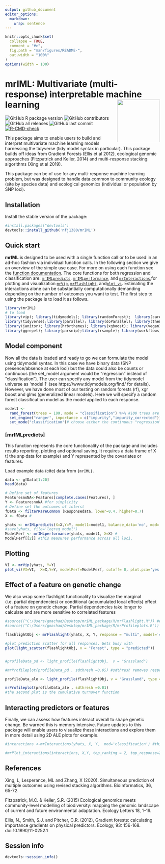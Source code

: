 ```yaml
---
output: github_document
editor_options: 
  markdown: 
    wrap: sentence
---
```


<!-- README.md is generated from README.Rmd. Please edit that file -->

```r
knitr::opts_chunk$set(
  collapse = TRUE,
  comment = "#>",
  fig.path = "man/figures/README-",
  out.width = "100%"
)
options(width = 100)
```

# mrIML: Multivariate (multi-response) interpretable machine learning <a href='https://nfj1380.github.io/mrIML/index.html'><img src="man/figures/logo.png" align="right" height="139"/></a>



<!-- badges: start -->
![GitHub R package version](https://img.shields.io/github/r-package/v/nfj1380/mrIML?logo=github&logoColor=%2300ff37&style=flat-square)
![GitHub contributors](https://img.shields.io/github/contributors/nfj1380/mrIML?style=flat-square)
![GitHub all releases](https://img.shields.io/github/downloads/nfj1380/mriml/total?style=flat-square)
![GitHub last commit](https://img.shields.io/github/last-commit/nfj1380/mrIML?style=flat-square)
[![R-CMD-check](https://github.com/nfj1380/mrIML/workflows/R-CMD-check/badge.svg)](https://github.com/nfj1380/mrIML/actions)
<!-- badges: end -->


This package aims to enable users to build and interpret multivariate machine learning models harnessing the tidyverse (tidy model syntax in particular). This package builds off ideas from Gradient Forests (Ellis et al 2012), ecological genomic approaches (Fitzpatrick and Keller, 2014) and multi-response stacking algorithms (Xing et al 2019).

This package can be of use for any multi-response machine learning problem, but was designed to handle data common to community ecology (site by species data) and ecological genomics (individual or population by SNP loci).

## Installation 

Install the stable version of the package:

```r
#install.packages("devtools")
devtools::install_github('nfj1380/mrIML')
```

## Quick start

**mrIML** is designed to be used with a single function call or to be used in an ad-hoc fashion via individual function calls. In the following section we give an overview of the simple use case. For more on using each function see the [function documentation](xx). The core functions for both regression and classification are: [`mrIMLpredicts`](xx),
[`mrIMLperformance`](xx), and 
[`mrInteractions`](xx),for plotting and visualization
[`mrVip`](xx), [`mrFlashlight`](xx), and[`plot_vi`](xx). Estimating the interactions
alone can be substantially computationally demanding depending on the number
of outcomes you want to test. The first step to using the package is to load it as follows.

```r
library(mrIML)
# to load
library(vip); library(tidymodels); library(randomForest);  library(caret); library(gbm);library(pdp);
library(tidyverse);library(parallel); library(doParallel); library(themis); library(viridis);
library(janitor); library(hrbrthemes); library(xgboost); library(vegan);library(flashlight);
library(ggrepel); library(parsnip);library(rsample); library(workflows)
```


## Model component
Now all the data is loaded and ready to go we can formulate the model using tidymodel syntax. In this case we have binary data (SNP presence/absence at each loci) but the data could also be counts or continuous (the set_model argument would be "regression" instead of "classification"). The user can specify any model from the tidymodel universe as 'model 1' (see https://www.tidymodels.org/find/ for details). However, we have done most of our testing on random forests (rf), xgr boost and glms (generalized linear models). Here we will specify a random forest classification model as the model applied to each response.


```r
model1 <- 
  rand_forest(trees = 100, mode = "classification") %>% #100 trees are set for brevity
  set_engine("ranger", importance = c("impurity","impurity_corrected")) %>%# select the engine/package that underlies the model
  set_mode("classification")# choose either the continuous "regression" or binary "classification" mode
```
 
### [mrIMLpredicts]

This function represents the core functionality of the package and
includes results reporting, plotting and optional saving.  It requires a
data frame of X t( the snp data for example) and Y represented by the covariates or features.

Load example data (cite) data from `{mrIML}`.

``` r
data <- gfData[1:20]
head(data)
```


``` r
# Define set of features
FeaturesnoNA<-Features[complete.cases(Features), ]
Y <- FeaturesnoNA #for simplicity
# Define set the outcomes of interst
fData <- filterRareCommon (Responsedata, lower=0.4, higher=0.7) 
X <- fData #

yhats <- mrIMLpredicts(X=X,Y=Y, model1=model1, balance_data='no', mod='classification', parallel = FALSE)
#save(yhats, file='logreg_model')
ModelPerf <- mrIMLperformance(yhats, model1, X=X) #
ModelPerf[[2]] #this measures performance across all loci.
```


## Plotting
```r
VI <- mrVip(yhats, Y=Y) 
plot_vi(VI=VI,  X=X,Y=Y, modelPerf=ModelPerf, cutoff= 0, plot.pca='yes') #the cutoff reduces the number of individual models printed in the second plot. 

```

## Effect of a feature on genetic change

We also wrap some flashlight functionality to visualize the marginal (i.e. partial dependencies) or conditional (accumulated local effects) effect of a feature on genetic change. Partial dependencies take longer to calculate and are more sensitive to correlated features


```r
#source(("C:/Users/gmachad/Desktop/mrIML_package/R/mrFlashlight.R")) #why is this here?
#source(("C:/Users/gmachad/Desktop/mrIML_package/R/mrProfileplots.R"))

```

```r
flashlightObj <- mrFlashlight(yhats, X, Y, response = "multi", model='classification')

#plot prediction scatter for all responses. Gets busy with 
plot(light_scatter(flashlightObj, v = "Forest", type = "predicted"))


#profileData_pd <- light_profile(flashlightObj,  v = "Grassland")

#mrProfileplot(profileData_pd , sdthresh =0.05) #sdthresh removes responses from the first plot that do not vary with the feature

profileData_ale <- light_profile(flashlightObj, v = "Grassland", type = "ale") #acumulated local effects

mrProfileplot(profileData_ale , sdthresh =0.01)
#the second plot is the cumulative turnover function

```

## Interacting predictors or features

Finally, we can assess how features interact overall to shape genetic change. Be warned this is memory intensive. Future updates to this package will enable users to visualize these interactions and explore them in more detail using 2D ALE plots for example.

```r

#interactions <-mrInteractions(yhats, X, Y,  mod='classification') #this is computationally intensive so multicores are needed. If stopped prematurely - have to reload things

#mrPlot_interactions(interactions, X,Y, top_ranking = 2, top_response=2)

```


## References
Xing, L, Lesperance, ML and Zhang, X (2020). Simultaneous prediction of multiple outcomes using revised stacking algorithms. Bioinformatics, 36, 65-72.

Fitzpatrick, M.C. & Keller, S.R. (2015) Ecological genomics meets community-level modelling of biodiversity: mapping the genomic landscape of current and future environmental adaptation. Ecology Letters 18, 1–16.

Ellis, N., Smith, S.J. and Pitcher, C.R. (2012), Gradient forests: calculating importance gradients on physical predictors. Ecology, 93: 156-168. doi:10.1890/11-0252.1


## Session info

```r
devtools::session_info()
```

